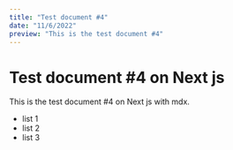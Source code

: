 ```yaml
---
title: "Test document #4"
date: "11/6/2022"
preview: "This is the test document #4"
---
```


# Test document #4 on Next js

This is the test document #4 on Next js with mdx.

* list 1
* list 2
* list 3
